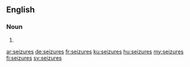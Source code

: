 ==English==

===Noun===
{{head|en|plural}}

# {{plural of|seizure|lang=en|nocat=1}}

[[ar:seizures]]
[[de:seizures]]
[[fr:seizures]]
[[ku:seizures]]
[[hu:seizures]]
[[my:seizures]]
[[fi:seizures]]
[[sv:seizures]]